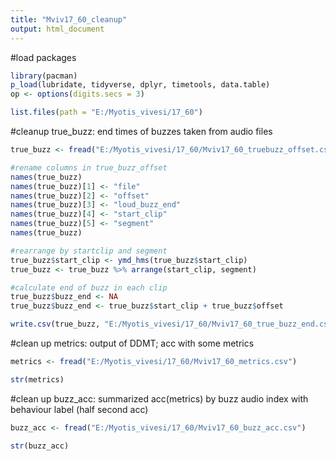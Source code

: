```yaml
---
title: "Mviv17_60_cleanup"
output: html_document
---
```


#load packages
```r
library(pacman)
p_load(lubridate, tidyverse, dplyr, timetools, data.table)
op <- options(digits.secs = 3)

list.files(path = "E:/Myotis_vivesi/17_60")
```

#cleanup true_buzz: end times of buzzes taken from audio files
```r
true_buzz <- fread("E:/Myotis_vivesi/17_60/Mviv17_60_truebuzz_offset.csv")

#rename columns in true_buzz_offset
names(true_buzz)
names(true_buzz)[1] <- "file"
names(true_buzz)[2] <- "offset"
names(true_buzz)[3] <- "loud_buzz_end"
names(true_buzz)[4] <- "start_clip"
names(true_buzz)[5] <- "segment"
names(true_buzz)

#rearrange by startclip and segment
true_buzz$start_clip <- ymd_hms(true_buzz$start_clip)
true_buzz <- true_buzz %>% arrange(start_clip, segment)

#calculate end of buzz in each clip
true_buzz$buzz_end <- NA
true_buzz$buzz_end <- true_buzz$start_clip + true_buzz$offset

write.csv(true_buzz, "E:/Myotis_vivesi/17_60/Mviv17_60_true_buzz_end.csv", row.names = FALSE)

```

#clean up metrics: output of DDMT; acc with some metrics
```r
metrics <- fread("E:/Myotis_vivesi/17_60/Mviv17_60_metrics.csv")

str(metrics)

```

#clean up buzz_acc: summarized acc(metrics) by buzz audio index with behaviour label (half second acc)
```r
buzz_acc <- fread("E:/Myotis_vivesi/17_60/Mviv17_60_buzz_acc.csv")

str(buzz_acc)

```